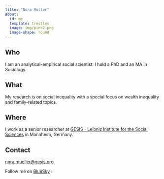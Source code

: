 ```yaml
---
title: "Nora Müller"
about:
  id: me
  template: trestles
  image: img/pink2.png
  image-shape: round
---
```


:::{#me}

## Who

I am an analytical-empirical social scientist. I hold a PhD and an MA in Sociology.

## What

My research is on social inequality with a special focus on wealth inequality and family-related topics.

## Where

I work as a senior researcher at [GESIS - Leibniz Institute for the Social Sciences](https://www.gesis.org/home) in Mannheim, Germany.

## Contact

[nora.mueller@gesis.org](mailto:nora.mueller@gesis.org)


Follow me on [BlueSky](https://bsky.app/profile/nrmllr.bsky.social) ![](img/bluesky.png){width=5%}

:::


